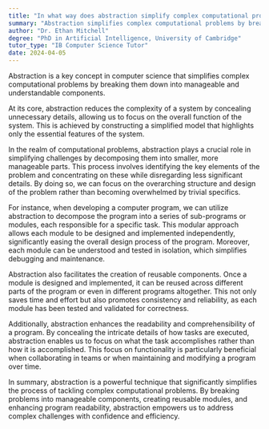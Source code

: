 ```yaml
---
title: "In what way does abstraction simplify complex computational problems?"
summary: "Abstraction simplifies complex computational problems by breaking them down into manageable, understandable parts."
author: "Dr. Ethan Mitchell"
degree: "PhD in Artificial Intelligence, University of Cambridge"
tutor_type: "IB Computer Science Tutor"
date: 2024-04-05
---
```


Abstraction is a key concept in computer science that simplifies complex computational problems by breaking them down into manageable and understandable components.

At its core, abstraction reduces the complexity of a system by concealing unnecessary details, allowing us to focus on the overall function of the system. This is achieved by constructing a simplified model that highlights only the essential features of the system.

In the realm of computational problems, abstraction plays a crucial role in simplifying challenges by decomposing them into smaller, more manageable parts. This process involves identifying the key elements of the problem and concentrating on these while disregarding less significant details. By doing so, we can focus on the overarching structure and design of the problem rather than becoming overwhelmed by trivial specifics.

For instance, when developing a computer program, we can utilize abstraction to decompose the program into a series of sub-programs or modules, each responsible for a specific task. This modular approach allows each module to be designed and implemented independently, significantly easing the overall design process of the program. Moreover, each module can be understood and tested in isolation, which simplifies debugging and maintenance.

Abstraction also facilitates the creation of reusable components. Once a module is designed and implemented, it can be reused across different parts of the program or even in different programs altogether. This not only saves time and effort but also promotes consistency and reliability, as each module has been tested and validated for correctness.

Additionally, abstraction enhances the readability and comprehensibility of a program. By concealing the intricate details of how tasks are executed, abstraction enables us to focus on what the task accomplishes rather than how it is accomplished. This focus on functionality is particularly beneficial when collaborating in teams or when maintaining and modifying a program over time.

In summary, abstraction is a powerful technique that significantly simplifies the process of tackling complex computational problems. By breaking problems into manageable components, creating reusable modules, and enhancing program readability, abstraction empowers us to address complex challenges with confidence and efficiency.
    